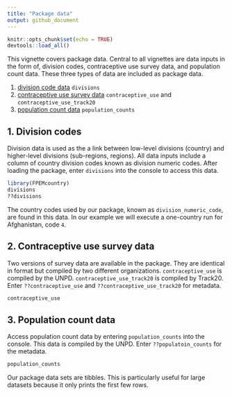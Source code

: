 ```yaml
---
title: "Package data"
output: github_document
---
```


```r
knitr::opts_chunk$set(echo = TRUE)
devtools::load_all()
```
This vignette covers package data. Central to all vignettes are data inputs in the form of, division codes, contraceptive use survey data, and population count data. These three types of data are included as package data.

1. [division code data](#div) `divisions`
2. [contraceptive use survey data](#cu) `contraceptive_use` and `contraceptive_use_track20`
3. [population count data](#pc) `population_counts`


## <a name="div"></a>
## 1. Division codes
Division data is used as the a link between low-level divisions (country) and higher-level divisions (sub-regions, regions). All data inputs include a column of country division codes known as division numeric codes. After loading the package, enter `divisions` into the console to access this data.
```r
library(FPEMcountry)
divisions
??divisions
```

The country codes used by our package, known as `division_numeric_code`, are found in this data. In our example we will execute a one-country run for Afghanistan, code `4`. 

## <a name="cu"></a>
## 2. Contraceptive use survey data
Two versions of survey data are available in the package. They are identical in format but compiled by two different organizations. `contraceptive_use` is compiled by the UNPD. `contraceptive_use_track20` is compiled by Track20. Enter `??contraceptive_use` and `??contraceptive_use_track20` for metadata.
```r
contraceptive_use
```

## <a name="cu"></a>
## 3. Population count data
Access population count data by entering `population_counts` into the console. This data is compiled by the UNPD. Enter `??populatoin_counts` for the metadata.
```r
population_counts
```

Our package data sets are tibbles. This is particularly useful for large datasets because it only prints the first few rows.
